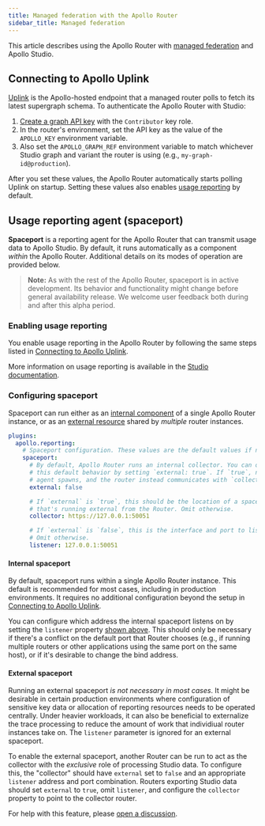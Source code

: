 ```yaml
---
title: Managed federation with the Apollo Router
sidebar_title: Managed federation
---
```


This article describes using the Apollo Router with [managed federation](https://www.apollographql.com/docs/federation/managed-federation/overview/) and Apollo Studio.

## Connecting to Apollo Uplink

[Uplink](https://www.apollographql.com/docs/federation/managed-federation/uplink/) is the Apollo-hosted endpoint that a managed router polls to fetch its latest supergraph schema. To authenticate the Apollo Router with Studio:

1. [Create a graph API key](https://www.apollographql.com/docs/studio/api-keys/#graph-api-keys) with the `Contributor` key role.
2. In the router's environment, set the API key as the value of the `APOLLO_KEY` environment variable.
3. Also set the `APOLLO_GRAPH_REF` environment variable to match whichever Studio graph and variant the router is using (e.g., `my-graph-id@production`).

After you set these values, the Apollo Router automatically starts polling Uplink on startup. Setting these values also enables [usage reporting](#usage-reporting-agent-spaceport) by default.

## Usage reporting agent (spaceport)

**Spaceport** is a reporting agent for the Apollo Router that can transmit usage data to Apollo Studio. By default, it runs automatically as a component _within_ the Apollo Router. Additional details on its modes of operation are provided below.

> **Note:** As with the rest of the Apollo Router, spaceport is in active development. Its behavior and functionality might change before general availability release. We welcome user feedback both during and after this alpha period.

### Enabling usage reporting

You enable usage reporting in the Apollo Router by following the same steps listed in [Connecting to Apollo Uplink](#connecting-to-apollo-uplink).

More information on usage reporting is available in the [Studio documentation](https://www.apollographql.com/docs/studio/metrics/usage-reporting/).

### Configuring spaceport

Spaceport can run either as an [internal component](#internal-spaceport) of a single Apollo Router instance, or as an [external resource](#external-spaceport) shared by _multiple_ router instances.

```yaml:title=configuration.yaml
plugins:
  apollo.reporting:
    # Spaceport configuration. These values are the default values if not specified
    spaceport:
      # By default, Apollo Router runs an internal collector. You can override
      # this default behavior by setting `external: true`. If `true`, no reporting
      # agent spawns, and the router instead communicates with `collector` below.
      external: false

      # If `external` is `true`, this should be the location of a spaceport
      # that's running external from the Router. Omit otherwise.
      collector: https://127.0.0.1:50051

      # If `external` is `false`, this is the interface and port to listen on.
      # Omit otherwise.
      listener: 127.0.0.1:50051
```

#### Internal spaceport

By default, spaceport runs within a single Apollo Router instance. This default is recommended for most cases, including in production environments. It requires no additional configuration beyond the setup in [Connecting to Apollo Uplink](#connecting-to-apollo-uplink).

You can configure which address the internal spaceport listens on by setting the `listener` property [shown above](#configuring-spaceport). This should only be necessary if there's a conflict on the default port that Router chooses (e.g., if running multiple routers or other applications using the same port on the same host), or if it's desirable to change the bind address.

#### External spaceport

Running an external spaceport _is not necessary in most cases_. It might be desirable in certain production environments where configuration of sensitive key data or allocation of reporting resources needs to be operated centrally.  Under heavier workloads, it can also be beneficial to externalize the trace processing to reduce the amount of work that individiual router instances take on. The `listener` parameter is ignored for an external spaceport.

To enable the external spaceport, another Router can be run to act as the collector with the _exclusive_ role of processing Studio data. To configure this, the "collector" should have `external` set to `false` and an appropriate `listener` address and port combination. Routers exporting Studio data should set `external` to `true`, omit `listener`, and configure the `collector` property to point to the collector router.

For help with this feature, please [open a discussion](https://github.com/apollographql/router/discussions).
